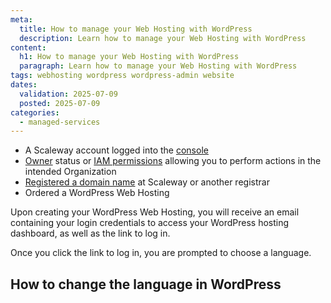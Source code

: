 ```yaml
---
meta:
  title: How to manage your Web Hosting with WordPress
  description: Learn how to manage your Web Hosting with WordPress
content:
  h1: How to manage your Web Hosting with WordPress
  paragraph: Learn how to manage your Web Hosting with WordPress
tags: webhosting wordpress wordpress-admin website
dates:
  validation: 2025-07-09
  posted: 2025-07-09
categories:
  - managed-services
---
```



<Requirements />

- A Scaleway account logged into the [console](https://console.scaleway.com)
- [Owner](/iam/concepts/#owner) status or [IAM permissions](/iam/concepts/#permission) allowing you to perform actions in the intended Organization
- [Registered a domain name](/domains-and-dns/how-to/register-internal-domain/) at Scaleway or another registrar
- Ordered a WordPress Web Hosting

Upon creating your WordPress Web Hosting, you will receive an email containing your login credentials to access your WordPress hosting dashboard, as well as the link to log in.

Once you click the link to log in, you are prompted to choose a language.

## How to change the language in WordPress

